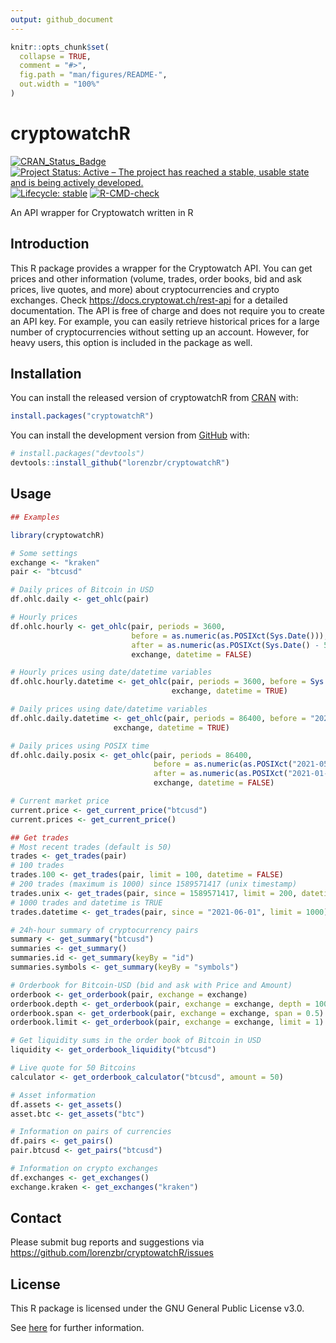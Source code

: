 ```yaml
---
output: github_document
---
```


<!-- README.md is generated from README.Rmd. Please edit that file -->

```r
knitr::opts_chunk$set(
  collapse = TRUE,
  comment = "#>",
  fig.path = "man/figures/README-",
  out.width = "100%"
)
```

# cryptowatchR

<!-- badges: start -->
[![CRAN_Status_Badge](https://www.r-pkg.org/badges/version/cryptowatchR)](https://cran.r-project.org/package=cryptowatchR)
[![Project Status: Active – The project has reached a stable, usable state and is being actively developed.](https://www.repostatus.org/badges/latest/active.svg)](https://www.repostatus.org/#active)
[![Lifecycle:
stable](https://img.shields.io/badge/lifecycle-stable-green.svg)](https://lifecycle.r-lib.org/articles/stages.html#stable-1)
[![R-CMD-check](https://github.com/lorenzbr/cryptowatchR/workflows/R-CMD-check/badge.svg)](https://github.com/lorenzbr/cryptowatchR/actions)
<!-- badges: end -->

An API wrapper for Cryptowatch written in R


## Introduction

This R package provides a wrapper for the Cryptowatch API. You can get prices and other information (volume, trades, order books, bid and ask prices, live quotes, and more) about cryptocurrencies and crypto exchanges. Check [https://docs.cryptowat.ch/rest-api](https://docs.cryptowat.ch/rest-api) for a detailed documentation. The API is free of charge and does not require you to create an API key. For example, you can easily retrieve historical prices for a large number of cryptocurrencies without setting up an account. However, for heavy users, this option is included in the package as well.


## Installation

You can install the released version of cryptowatchR from [CRAN](https://CRAN.R-project.org) with:

``` r
install.packages("cryptowatchR")
```

You can install the development version from [GitHub](https://github.com/) with:

``` r
# install.packages("devtools")
devtools::install_github("lorenzbr/cryptowatchR")
```


## Usage

```r
## Examples

library(cryptowatchR)

# Some settings
exchange <- "kraken"
pair <- "btcusd"

# Daily prices of Bitcoin in USD
df.ohlc.daily <- get_ohlc(pair)

# Hourly prices
df.ohlc.hourly <- get_ohlc(pair, periods = 3600,
                           before = as.numeric(as.POSIXct(Sys.Date())),
                           after = as.numeric(as.POSIXct(Sys.Date() - 5)),
                           exchange, datetime = FALSE)

# Hourly prices using date/datetime variables
df.ohlc.hourly.datetime <- get_ohlc(pair, periods = 3600, before = Sys.Date(), after = Sys.Date() - 5,
                                    exchange, datetime = TRUE)

# Daily prices using date/datetime variables
df.ohlc.daily.datetime <- get_ohlc(pair, periods = 86400, before = "2021-05-12", after = "2021-01-01",
                       exchange, datetime = TRUE)

# Daily prices using POSIX time
df.ohlc.daily.posix <- get_ohlc(pair, periods = 86400, 
                                before = as.numeric(as.POSIXct("2021-05-12 14:00:00 UCT")),
                                after = as.numeric(as.POSIXct("2021-01-01 14:00:00 UCT")), 
                                exchange, datetime = FALSE)

# Current market price
current.price <- get_current_price("btcusd")
current.prices <- get_current_price()

## Get trades
# Most recent trades (default is 50)
trades <- get_trades(pair)
# 100 trades
trades.100 <- get_trades(pair, limit = 100, datetime = FALSE)
# 200 trades (maximum is 1000) since 1589571417 (unix timestamp)
trades.unix <- get_trades(pair, since = 1589571417, limit = 200, datetime = FALSE)
# 1000 trades and datetime is TRUE
trades.datetime <- get_trades(pair, since = "2021-06-01", limit = 1000)

# 24h-hour summary of cryptocurrency pairs
summary <- get_summary("btcusd")
summaries <- get_summary()
summaries.id <- get_summary(keyBy = "id")
summaries.symbols <- get_summary(keyBy = "symbols")

# Orderbook for Bitcoin-USD (bid and ask with Price and Amount)
orderbook <- get_orderbook(pair, exchange = exchange)
orderbook.depth <- get_orderbook(pair, exchange = exchange, depth = 100)
orderbook.span <- get_orderbook(pair, exchange = exchange, span = 0.5)
orderbook.limit <- get_orderbook(pair, exchange = exchange, limit = 1)

# Get liquidity sums in the order book of Bitcoin in USD
liquidity <- get_orderbook_liquidity("btcusd")

# Live quote for 50 Bitcoins
calculator <- get_orderbook_calculator("btcusd", amount = 50)

# Asset information
df.assets <- get_assets()
asset.btc <- get_assets("btc")

# Information on pairs of currencies
df.pairs <- get_pairs()
pair.btcusd <- get_pairs("btcusd")

# Information on crypto exchanges
df.exchanges <- get_exchanges()
exchange.kraken <- get_exchanges("kraken")
```


## Contact

Please submit bug reports and suggestions via <https://github.com/lorenzbr/cryptowatchR/issues> 


## License

This R package is licensed under the GNU General Public License v3.0.

See [here](https://github.com/lorenzbr/cryptowatchR/blob/main/LICENSE.md) for further information.
